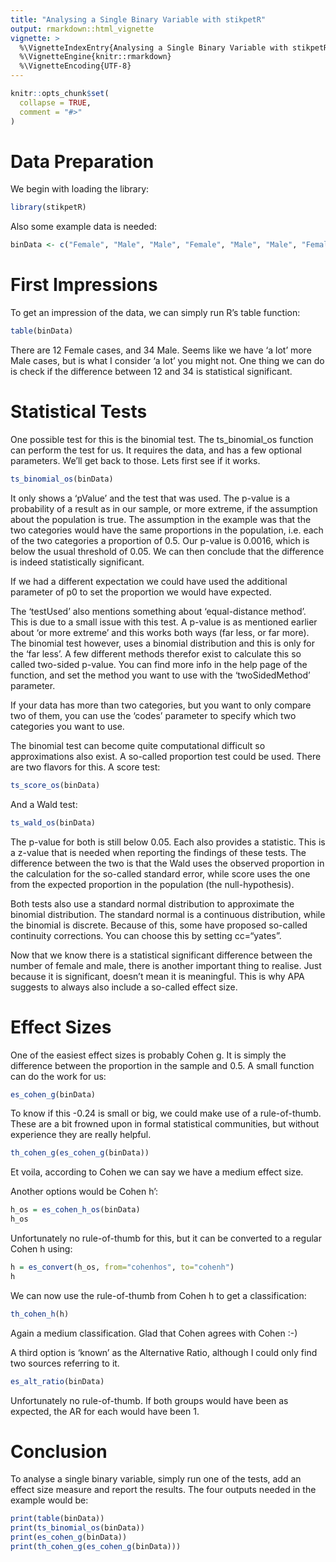 ```yaml
---
title: "Analysing a Single Binary Variable with stikpetR"
output: rmarkdown::html_vignette
vignette: >
  %\VignetteIndexEntry{Analysing a Single Binary Variable with stikpetR}
  %\VignetteEngine{knitr::rmarkdown}
  %\VignetteEncoding{UTF-8}
---
```


```r
knitr::opts_chunk$set(
  collapse = TRUE,
  comment = "#>"
)
```

# Data Preparation
We begin with loading the library:

```r
library(stikpetR)
```

Also some example data is needed:

```r
binData <- c("Female", "Male", "Male", "Female", "Male", "Male", "Female", "Female", "Male", "Male", "Male", "Male", "Male", "Male", "Female", "Male", "Female", "Male", "Male", "Female", "Female", "Male", "Male", "Male", "Male", "Male", "Male", "Male", "Female", "Male", "Male", "Male", "Male", "Male", "Male", "Male", "Female","Male", "Male", "Male", "Male", "Male", "Male", "Male", "Female", "Female")
```

# First Impressions

To get an impression of the data, we can simply run R's table function:

```r
table(binData)
```

There are 12 Female cases, and 34 Male. Seems like we have 'a lot' more Male cases, but is what I consider 'a lot' you might not. One thing we can do is check if the difference between 12 and 34 is statistical significant.

# Statistical Tests

One possible test for this is the binomial test. The ts_binomial_os function can perform the test for us. It requires the data, and has a few optional parameters. We'll get back to those. Lets first see if it works.
```r
ts_binomial_os(binData)
```
It only shows a 'pValue' and the test that was used. The p-value is a probability of a result as in our sample, or more extreme, if the assumption about the population is true. The assumption in the example was that the two categories would have the same proportions in the population, i.e. each of the two categories a proportion of 0.5. Our p-value is 0.0016, which is below the usual threshold of 0.05. We can then conclude that the difference is indeed statistically significant.

If we had a different expectation we could have used the additional parameter of p0 to set the proportion we would have expected.

The 'testUsed' also mentions something about 'equal-distance method'. This is due to a small issue with this test. A p-value is as mentioned earlier about 'or more extreme' and this works both ways (far less, or far more). The binomial test however, uses a binomial distribution and this is only for the 'far less'. A few different methods therefor exist to calculate this so called two-sided p-value. You can find more info in the help page of the function, and set the method you want to use with the 'twoSidedMethod' parameter.

If your data has more than two categories, but you want to only compare two of them, you can use the 'codes' parameter to specify which two categories you want to use.

The binomial test can become quite computational difficult so approximations also exist. A so-called proportion test could be used. There are two flavors for this. A score test:
```r
ts_score_os(binData)
```
And a Wald test:
```r
ts_wald_os(binData)
```
The p-value for both is still below 0.05. Each also provides a statistic. This is a z-value that is needed when reporting the findings of these tests. The difference between the two is that the Wald uses the observed proportion in the calculation for the so-called standard error, while score uses the one from the expected proportion in the population (the null-hypothesis).

Both tests also use a standard normal distribution to approximate the binomial distribution. The standard normal is a continuous distribution, while the binomial is discrete. Because of this, some have proposed so-called continuity corrections. You can choose this by setting cc="yates".

Now that we know there is a statistical significant difference between the number of female and male, there is another important thing to realise. Just because it is significant, doesn't mean it is meaningful. This is why APA suggests to always also include a so-called effect size.

# Effect Sizes

One of the easiest effect sizes is probably Cohen g. It is simply the difference between the proportion in the sample and 0.5. A small function can do the work for us:
```r
es_cohen_g(binData)
```
To know if this -0.24 is small or big, we could make use of a rule-of-thumb. These are a bit frowned upon in formal statistical communities, but without experience they are really helpful. 
```r
th_cohen_g(es_cohen_g(binData))
```
Et voila, according to Cohen we can say we have a medium effect size.

Another options would be Cohen h':
```r
h_os = es_cohen_h_os(binData)
h_os
```
Unfortunately no rule-of-thumb for this, but it can be converted to a regular Cohen h using:
```r
h = es_convert(h_os, from="cohenhos", to="cohenh")
h
```
We can now use the rule-of-thumb from Cohen h to get a classification:
```r
th_cohen_h(h)
```
Again a medium classification. Glad that Cohen agrees with Cohen :-)

A third option is 'known' as the Alternative Ratio, although I could only find two sources referring to it.
```r
es_alt_ratio(binData)
```
Unfortunately no rule-of-thumb. If both groups would have been as expected, the AR for each would have been 1.

# Conclusion
To analyse a single binary variable, simply run one of the tests, add an effect size measure and report the results. The four outputs needed in the example would be:
```r
print(table(binData))
print(ts_binomial_os(binData))
print(es_cohen_g(binData))
print(th_cohen_g(es_cohen_g(binData)))
```

